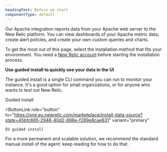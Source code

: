 ```yaml
---
headingText: Before we start
componentType: default
---
```


Our Apache integration reports data from your Apache web server to the New Relic platform. You can view dashboards of your Apache metric data, create alert policies, and create your own custom queries and charts.

To get the most out of this page, select the installation method that fits your environment. You need a [New Relic account](https://newrelic.com/signup) before starting the installation process.

<Callout variant="tip">

**Use guided install to quickly see your data in the UI**

The guided install is a single CLI command you can run to monitor your  instance. It's a good option for small organizations, or for anyone who wants to test out New Relic.

<ButtonGroup>
  <ButtonLink
    role="button"
    to="https://one.newrelic.com/marketplace/install-data-source?state=45bfc665-2948-40d2-898e-f289e8cae631"
    variant="primary"
  >
    Guided install
  </ButtonLink>

  <ButtonLink
    role="button"
    to="https://one.eu.newrelic.com/marketplace/install-data-source?state=45bfc665-2948-40d2-898e-f289e8cae631"
    variant="primary"
  >
    EU guided install
  </ButtonLink>
</ButtonGroup>

For a more permanent and scalable solution, we recommend the standard manual install of the agent: keep reading for how to do that.

</Callout>